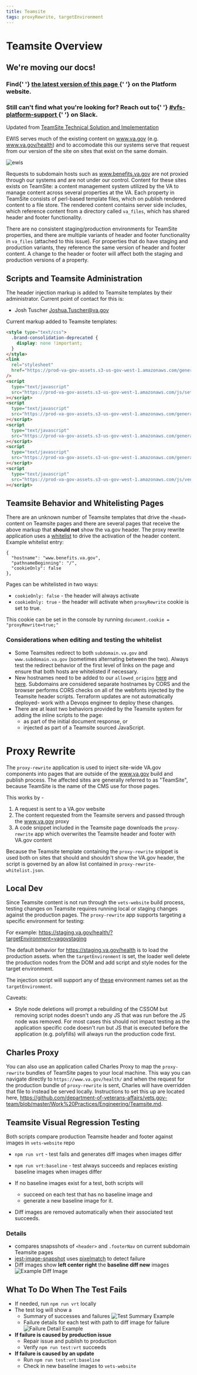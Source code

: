 ```yaml
---
title: Teamsite
tags: proxyRewrite, targetEnvironment
---
```


# Teamsite Overview

<div class="deprecation-message">
  <h2>We're moving our docs!</h2>
  <h3>
    Find{' '}
    <a href="https://depo-platform-documentation.scrollhelp.site/developer-docs/TeamSite-overview.1855127627.html">
      the latest version of this page
    </a>{' '}
    on the Platform website.
  </h3>
  <h3>
    Still can't find what you're looking for? Reach out to{' '}
    <a href="https://dsva.slack.com/archives/CBU0KDSB1">
      #vfs-platform-support
    </a>{' '}
    on Slack.
  </h3>
</div>

Updated from [TeamSite Technical Solution and Implementation](https://github.com/department-of-veterans-affairs/vets.gov-team/issues/12779#issue-356005850)

EWIS serves much of the existing content on www.va.gov (e.g. www.va.gov/health) and to accomodate this our systems serve that request from our version of the site on sites that exist on the same domain.

![ewis](https://user-images.githubusercontent.com/215266/45632257-195abc80-ba5a-11e8-9f7c-76c63fb14ac4.png)

Requests to subdomain hosts such as www.benefits.va.gov are not proxied through our systems and are not under our control. Content for these sites exists on TeamSite: a content management system utilized by the VA to manage content across several properties at the VA. Each property in TeamSite consists of perl-based template files, which on publish rendered content to a file store. The rendered content contains server side includes, which reference content from a directory called `va_files`, which has shared header and footer functionality.

There are no consistent staging/production environments for TeamSite properties, and there are multiple variants of header and footer functionality in `va_files` (attached to this issue). For properties that do have staging and production variants, they reference the same version of header and footer content. A change to the header or footer will affect both the staging and production versions of a property.

## Scripts and Teamsite Administration

The header injection markup is added to Teamsite templates by their administrator. Current point of contact for this is:

- Josh Tuscher <Joshua.Tuscher@va.gov>

Current markup added to Teamsite templates:

```html
<style type="text/css">
  .brand-consolidation-deprecated {
    display: none !important;
  }
</style>
<link
  rel="stylesheet"
  href="https://prod-va-gov-assets.s3-us-gov-west-1.amazonaws.com/generated/styleConsolidated.css"
/>
<script
  type="text/javascript"
  src="https://prod-va-gov-assets.s3-us-gov-west-1.amazonaws.com/js/settings.js"
></script>
<script
  type="text/javascript"
  src="https://prod-va-gov-assets.s3-us-gov-west-1.amazonaws.com/generated/polyfills.entry.js"
></script>
<script
  type="text/javascript"
  src="https://prod-va-gov-assets.s3-us-gov-west-1.amazonaws.com/generated/vendor.entry.js"
></script>
<script
  type="text/javascript"
  src="https://prod-va-gov-assets.s3-us-gov-west-1.amazonaws.com/generated/proxy-rewrite.entry.js"
></script>
<script
  type="text/javascript"
  src="https://prod-va-gov-assets.s3-us-gov-west-1.amazonaws.com/js/vendor/uswds.min.js"
></script>
```

## Teamsite Behavior and Whitelisting Pages

There are an unknown number of Teamsite templates that drive the `<head>` content on Teamsite pages and there are several pages that receive the above markup that **should not** show the va.gov header. The proxy rewrite application uses a [whitelist](https://github.com/department-of-veterans-affairs/vets-website/blob/b770f380270722228563e56629af440c64342157/src/applications/proxy-rewrite/proxy-rewrite-whitelist.json) to drive the activation of the header content. Example whitelist entry:

```
{
  "hostname": "www.benefits.va.gov",
  "pathnameBeginning": "/",
  "cookieOnly": false
},
```

Pages can be whitelisted in two ways:

- `cookieOnly: false` - the header will always activate
- `cookieOnly: true` - the header will activate when `proxyRewrite` cookie is set to true.

This cookie can be set in the console by running `document.cookie = "proxyRewrite=true;"`

### Considerations when editing and testing the whitelist

- Some Teamsites redirect to both `subdomain.va.gov` and `www.subdomain.va.gov` (sometimes alternating between the two). Always test the redirect behavior of the first level of links on the page and ensure that both hosts are whitelisted if necessary.
- New hostnames need to be added to our `allowed_origins` [here](https://github.com/department-of-veterans-affairs/devops/blob/c5687fc1b483eaea17a1191eb41440fb560d01d6/terraform/environments/dsva-vagov-prod/main.tf#L277) and [here](https://github.com/department-of-veterans-affairs/devops/blob/c5687fc1b483eaea17a1191eb41440fb560d01d6/terraform/environments/dsva-vagov-prod/main.tf#L290). Subdomains are considered separate hostnames by CORS and the browser performs CORS checks on all of the webfonts injected by the Teamsite header scripts. Terraform updates are not automatically deployed- work with a Devops engineer to deploy these changes.
- There are at least two behaviors provided by the Teamsite system for adding the inline scripts to the page:
  - as part of the initial document response, or
  - injected as part of a Teamsite sourced JavaScript.

# Proxy Rewrite

The `proxy-rewrite` application is used to inject site-wide VA.gov components into pages that are outside of the www.va.gov build and publish process. The affected sites are generally referred to as "TeamSite", because TeamSite is the name of the CMS use for those pages.

This works by -

1. A request is sent to a VA.gov website
2. The content requested from the Teamsite servers and passed through the www.va.gov proxy
3. A code snippet included in the Teamsite page downloads the `proxy-rewrite` app which overwrites the Teamsite header and footer with VA.gov content

Because the Teamsite template containing the `proxy-rewrite` snippet is used both on sites that should and shouldn't show the VA.gov header, the script is governed by an allow list contained in `proxy-rewrite-whitelist.json`.

## Local Dev

Since Teamsite content is not run through the `vets-website` build process, testing changes on Teamsite requires running local or staging changes against the production pages. The `proxy-rewrite` app supports targeting a specific environment for testing:

For example: https://staging.va.gov/health/?targetEnvironment=vagovstaging

The default behavior for https://staging.va.gov/health is to load the production assets. when the `targetEnvironment` is set, the loader well delete the production nodes from the DOM and add script and style nodes for the target environment.

The injection script will support any of [these](https://github.com/department-of-veterans-affairs/vets-website/blob/main/src/site/constants/environments.js) environment names set as the `targetEnvironment`.

Caveats:

- Style node deletions will prompt a rebuilding of the CSSOM but removing script nodes doesn't undo any JS that was run before the JS node was removed. For most cases this should not impact testing as the application specific code doesn't run but JS that is executed before the application (e.g. polyfills) will always run the production code first.

## Charles Proxy

You can also use an application called Charles Proxy to map the `proxy-rewrite` bundles of TeamSite pages to your local machine. This way you can navigate directly to `https://www.va.gov/health/` and when the request for the production bundle of `proxy-rewrite` is sent, Charles will have overridden that file to instead be served locally. Instructions to set this up are located here, https://github.com/department-of-veterans-affairs/vets.gov-team/blob/master/Work%20Practices/Engineering/Teamsite.md.

## Teamsite Visual Regression Testing

Both scripts compare production Teamsite header and footer against images in `vets-website` repo

- `npm run vrt` - test fails and generates diff images when images differ
- `npm run vrt:baseline` - test always succeeds and replaces existing baseline images when images differ

- If no baseline images exist for a test, both scripts will
  - succeed on each test that has no baseline image and
  - generate a new baseline image for it.
- Diff images are removed automatically when their associated test succeeds.

### Details

- compares snapsshots of `<header>` and `.footerNav` on current subdomain Teamsite pages
- [jest-image-snapshot](https://github.com/americanexpress/jest-image-snapshot) uses [pixelmatch](https://github.com/mapbox/pixelmatch) to detect failure
- Diff images show **left center right** the **baseline diff new** images
  ![Example Diff Image](../../../images/platform/teamsite/diff-image-example.png)

## What To Do When The Test Fails

- If needed, run `npm run vrt` locally
- The test log will show a
  - Summary of successes and failures
    ![Test Summary Example](../../../images/platform/teamsite/vrt-test-summary-example.png)
  - Failure details for each test with path to diff image for failure
    ![Failure Detail Example](../../../images/platform/teamsite/cli-failure-example.png)
- **If failure is caused by production issue**
  - Repair issue and publish to production
  - Verify `npm run test:vrt` succeeds
- **If failure is caused by an update**
  - Run `npm run test:vrt:baseline`
  - Check in new baseline images to `vets-website`
